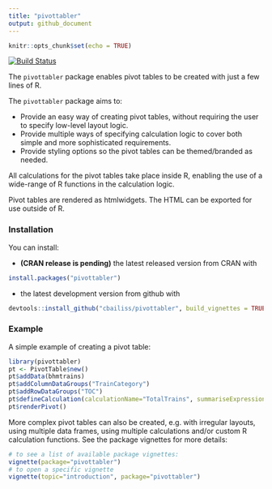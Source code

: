 ```yaml
---
title: "pivottabler"
output: github_document
---
```


```r
knitr::opts_chunk$set(echo = TRUE)
```

[![Build Status](https://travis-ci.org/cbailiss/pivottabler.svg?branch=master)](https://travis-ci.org/cbailiss/pivottabler)

The `pivottabler` package enables pivot tables to be created with just a few lines of R.

The `pivottabler` package aims to:

* Provide an easy way of creating pivot tables, without requiring the user to specify low-level layout logic.
* Provide multiple ways of specifying calculation logic to cover both simple and more sophisticated requirements.
* Provide styling options so the pivot tables can be themed/branded as needed.

All calculations for the pivot tables take place inside R, enabling the use of a wide-range of R functions in the calculation logic.

Pivot tables are rendered as htmlwidgets.  The HTML can be exported for use outside of R. 

### Installation

You can install:

* **(CRAN release is pending)** the latest released version from CRAN with

```r
install.packages("pivottabler")
```

* the latest development version from github with

```r
devtools::install_github("cbailiss/pivottabler", build_vignettes = TRUE)
```

### Example

A simple example of creating a pivot table:

```r
library(pivottabler)
pt <- PivotTable$new()
pt$addData(bhmtrains)
pt$addColumnDataGroups("TrainCategory")
pt$addRowDataGroups("TOC")
pt$defineCalculation(calculationName="TotalTrains", summariseExpression="n()")
pt$renderPivot()
```

More complex pivot tables can also be created, e.g. with irregular layouts, using multiple data frames, using multiple calculations and/or custom R calculation functions.  See the package vignettes for more details:

```r
# to see a list of available package vignettes:
vignette(package="pivottabler")
# to open a specific vignette
vignette(topic="introduction", package="pivottabler")
```


